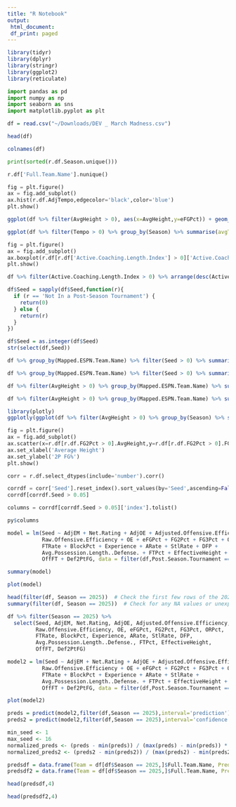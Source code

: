 ```yaml
---
title: "R Notebook"
output:
 html_document:
 df_print: paged
---
```


```r
library(tidyr)
library(dplyr)
library(stringr)
library(ggplot2)
library(reticulate)
```

```python
import pandas as pd
import numpy as np 
import seaborn as sns
import matplotlib.pyplot as plt
```

```r
df = read.csv("~/Downloads/DEV _ March Madness.csv")
```

```r
head(df)
```
```r
colnames(df)
```
```python
print(sorted(r.df.Season.unique()))
```

```python
r.df['Full.Team.Name'].nunique()
```

```python
fig = plt.figure()
ax = fig.add_subplot()
ax.hist(r.df.AdjTempo,edgecolor='black',color='blue')
plt.show()
```

```r
ggplot(df %>% filter(AvgHeight > 0), aes(x=AvgHeight,y=eFGPct)) + geom_point(aes(color=Tempo)) + geom_smooth()
```

```r
ggplot(df %>% filter(Tempo > 0) %>% group_by(Season) %>% summarise(avgTempo = mean(Tempo,na.rm=T))) + geom_line(aes(x=Season,y=avgTempo)) + geom_smooth(aes(x=Season,y=avgTempo))
```
```python
fig = plt.figure()
ax = fig.add_subplot()
ax.boxplot(r.df[r.df['Active.Coaching.Length.Index'] > 0]['Active.Coaching.Length.Index'])
plt.show()
```

```r
df %>% filter(Active.Coaching.Length.Index > 0) %>% arrange(desc(Active.Coaching.Length.Index)) %>% head(1) %>% select(Current.Coach,Active.Coaching.Length,Full.Team.Name)
```
```r
df$Seed = sapply(df$Seed,function(r){
  if (r == 'Not In a Post-Season Tournament') {
    return(0)
  } else {
    return(r)
  }
})
```

```r
df$Seed = as.integer(df$Seed)
str(select(df,Seed))
```

```r
df %>% group_by(Mapped.ESPN.Team.Name) %>% filter(Seed > 0) %>% summarise(avgSeed = mean(Seed,na.rm=T),seasons = n()) %>% filter(seasons >= mean(seasons,na.rm=T),avgSeed > 0) %>% arrange(avgSeed) %>% head(10)
```

```r
df %>% group_by(Mapped.ESPN.Team.Name) %>% filter(Seed > 0) %>% summarise(avgSeed = mean(Seed,na.rm=T),seasons = n()) %>% filter(seasons >= mean(seasons,na.rm=T),avgSeed > 0) %>% arrange(desc(avgSeed)) %>% head(10)
```
```r
df %>% filter(AvgHeight > 0) %>% group_by(Mapped.ESPN.Team.Name) %>% summarise(avgHeight = mean(AvgHeight,na.rm=T)) %>% arrange(desc(avgHeight)) %>% head(10)
```
```r
df %>% filter(AvgHeight > 0) %>% group_by(Mapped.ESPN.Team.Name) %>% summarise(avgHeight = mean(AvgHeight,na.rm=T)) %>% arrange(avgHeight) %>% head(10)
```

```r
library(plotly)
ggplotly(ggplot(df %>% filter(AvgHeight > 0) %>% group_by(Season) %>% summarise(avgHeight = mean(AvgHeight,na.rm=T)),aes(x=Season,y=avgHeight)) + geom_line()) 
```

```python
fig = plt.figure()
ax = fig.add_subplot()
ax.scatter(x=r.df[r.df.FG2Pct > 0].AvgHeight,y=r.df[r.df.FG2Pct > 0].FG2Pct,edgecolor='black')
ax.set_xlabel('Average Height')
ax.set_ylabel('2P FG%')
plt.show()
```
```python
corr = r.df.select_dtypes(include='number').corr()
```

```python
corrdf = corr['Seed'].reset_index().sort_values(by='Seed',ascending=False)
corrdf[corrdf.Seed > 0.05]
```
```python
columns = corrdf[corrdf.Seed > 0.05]['index'].tolist()
```

```r
py$columns
```

```r
model = lm(Seed ~ AdjEM + Net.Rating + AdjOE + Adjusted.Offensive.Efficiency + 
           Raw.Offensive.Efficiency + OE + eFGPct + FG2Pct + FG3Pct + ORPct +
           FTRate + BlockPct + Experience + ARate + StlRate + DFP + 
           Avg.Possession.Length..Defense. + FTPct + EffectiveHeight + 
           OffFT + Def2PtFG, data = filter(df,Post.Season.Tournament == 'March Madness',Season != 2025))
```

```r
summary(model)
```

```r
plot(model)
```

```r
head(filter(df, Season == 2025))  # Check the first few rows of the 2025 data
summary(filter(df, Season == 2025))  # Check for any NA values or unexpected data types

```
```r
df %>% filter(Season == 2025) %>%
  select(Seed, AdjEM, Net.Rating, AdjOE, Adjusted.Offensive.Efficiency, 
         Raw.Offensive.Efficiency, OE, eFGPct, FG2Pct, FG3Pct, ORPct, 
         FTRate, BlockPct, Experience, ARate, StlRate, DFP, 
         Avg.Possession.Length..Defense., FTPct, EffectiveHeight, 
         OffFT, Def2PtFG)
```
```r
model2 = lm(Seed ~ AdjEM + Net.Rating + AdjOE + Adjusted.Offensive.Efficiency + 
           Raw.Offensive.Efficiency + OE + eFGPct + FG2Pct + FG3Pct + ORPct +
           FTRate + BlockPct + Experience + ARate + StlRate +  
           Avg.Possession.Length..Defense. + FTPct + EffectiveHeight + 
           OffFT + Def2PtFG, data = filter(df,Post.Season.Tournament == 'March Madness',Season != 2025))
```

```r
plot(model2)
```

```r
preds = predict(model2,filter(df,Season == 2025),interval='prediction')
preds2 = predict(model2,filter(df,Season == 2025),interval='confidence')
```

```r
min_seed <- 1
max_seed <- 16
normalized_preds <- (preds - min(preds)) / (max(preds) - min(preds)) * (max_seed - min_seed) + min_seed
normalized_preds2 <- (preds2 - min(preds2)) / (max(preds2) - min(preds2)) * (max_seed - min_seed) + min_seed
```

```r
predsdf = data.frame(Team = df[df$Season == 2025,]$Full.Team.Name, PredictedSeed = normalized_preds)
predsdf2 = data.frame(Team = df[df$Season == 2025,]$Full.Team.Name, PredictedSeed = normalized_preds2)
```

```r
head(predsdf,4)
```
```r
head(predsdf2,4)
```

